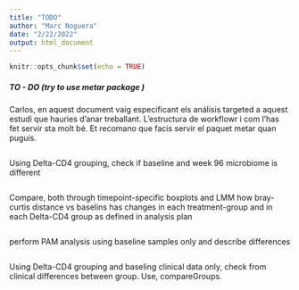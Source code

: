 ```yaml
---
title: "TODO"
author: "Marc Noguera"
date: "2/22/2022"
output: html_document
---
```


```r
knitr::opts_chunk$set(echo = TRUE)
```


##### TO - DO (try to use metar package )

Carlos, en aquest document vaig especificant els análisis targeted a aquest estudi que hauries d'anar treballant. L'estructura de workflowr i com l'has fet servir sta molt bé. Et recomano que facis servir el paquet metar quan puguis.

```r
```

Using Delta-CD4 grouping, check if baseline and week 96 microbiome is different
```r
```

Compare, both through timepoint-specific boxplots and LMM how bray-curtis distance vs baselins has changes in each treatment-group and in each Delta-CD4 group as defined in analysis plan
```r

```


perform PAM analysis using baseline samples only and describe differences
```r
```



Using Delta-CD4 grouping and baseling clinical data only, check from clinical differences between group. Use, compareGroups.


